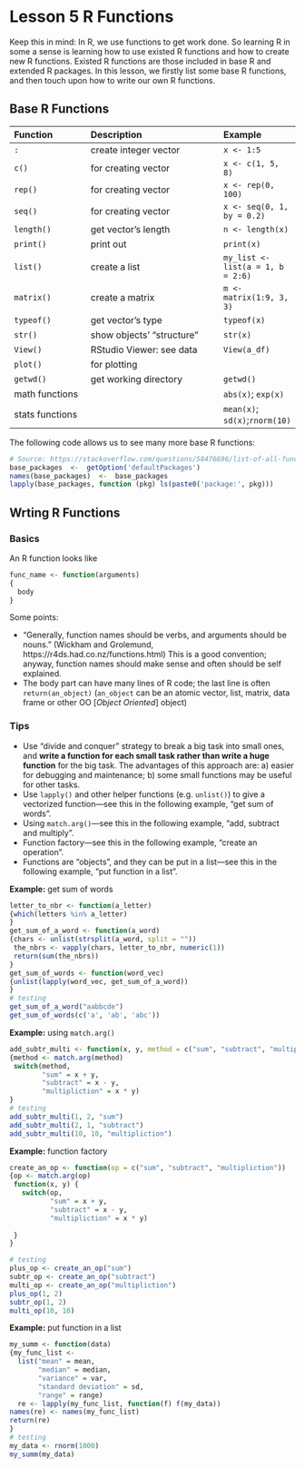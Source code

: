 # Lesson 5 R Functions {#L5}

Keep this in mind: In R, we use functions to get work done. So learning R in some a sense is learning how to use existed R functions and how to create new R functions. Existed R functions are those included in base R and extended R packages. In this lesson, we firstly list some base R functions, and then touch upon how to write our own R functions.

## Base R Functions

Function       |Description               | Example
:--------------|:-------------------------|:-------------
`:`            |create integer vector     | `x <- 1:5`
`c()`          |for creating vector       | `x <- c(1, 5, 8)`
`rep()`        |for creating vector       | `x <- rep(0, 100)`
`seq()`        |for creating vector       | `x <- seq(0, 1, by = 0.2)`
`length()`     |get vector's length       | `n <- length(x)`
`print()`      |print out                 | `print(x)`
`list()`       |create a list             | `my_list <- list(a = 1, b = 2:6)`
`matrix()`     |create a matrix           | `m <- matrix(1:9, 3, 3)`
`typeof()`     |get vector's type         | `typeof(x)`
`str()`        |show objects' "structure" | `str(x)`
`View()`       |RStudio Viewer: see data  | `View(a_df)`
`plot()`       |for plotting              |
`getwd()`      |get working directory     | `getwd()`
math functions |                          | `abs(x)`; `exp(x)`
stats functions|                          | `mean(x)`; `sd(x)`;`rnorm(10)`

The following code allows us to see many more base R functions:
```r
# Source: https://stackoverflow.com/questions/58476696/list-of-all-functions-in-base-r
base_packages  <-  getOption('defaultPackages')
names(base_packages)  <-  base_packages
lapply(base_packages, function (pkg) ls(paste0('package:', pkg)))
```


## Wrting R Functions

### Basics 

An R function looks like
```r
func_name <- function(arguments)
{
  body
}
```

Some points:

- "Generally, function names should be verbs, and arguments should be nouns." (Wickham and Grolemund, https://r4ds.had.co.nz/functions.html) This is a good convention; anyway, function names should make sense and often should be self explained.
- The body part can have many lines of R code; the last line is often `return(an_object)` (`an_object` can be an atomic vector, list, matrix, data frame or other OO [*Object Oriented*] object) 

### Tips 

- Use "divide and conquer" strategy to break a big task into small ones, and **write a function for each small task rather than write a huge function** for the big task. The advantages of this approach are: a) easier for debugging and maintenance; b) some small functions may be useful for other tasks.
- Use `lapply()` and other helper functions (e.g. `unlist()`) to give a vectorized function---see this in the following example, "get sum of words".
- Using `match.arg()`---see this in the following example, "add, subtract and multiply".
- Function factory---see this in the following example, "create an operation".
- Functions are "objects", and they can be put in a list---see this in the following example, "put function in a list".

**Example:** get sum of words
```r
letter_to_nbr <- function(a_letter) 
{which(letters %in% a_letter)
}
get_sum_of_a_word <- function(a_word)
{chars <- unlist(strsplit(a_word, split = ""))
 the_nbrs <- vapply(chars, letter_to_nbr, numeric(1))
 return(sum(the_nbrs))
}
get_sum_of_words <- function(word_vec)
{unlist(lapply(word_vec, get_sum_of_a_word))
}
# testing
get_sum_of_a_word("aabbcde")
get_sum_of_words(c('a', 'ab', 'abc'))
```

**Example:** using `match.arg()`
```r
add_subtr_multi <- function(x, y, method = c("sum", "subtract", "multipliction"))
{method <- match.arg(method)
 switch(method,
        "sum" = x + y,
        "subtract" = x - y,
        "multipliction" = x * y)
}
# testing
add_subtr_multi(1, 2, "sum")
add_subtr_multi(2, 1, "subtract")
add_subtr_multi(10, 10, "multipliction")
```


**Example:** function factory
```r
create_an_op <- function(op = c("sum", "subtract", "multipliction"))
{op <- match.arg(op)
 function(x, y) {
   switch(op,
          "sum" = x + y,
          "subtract" = x - y,
          "multipliction" = x * y)
           
 }
}

# testing
plus_op <- create_an_op("sum")
subtr_op <- create_an_op("subtract")
multi_op <- create_an_op("multipliction")
plus_op(1, 2)
subtr_op(1, 2)
multi_op(10, 10)
```

**Example:** put function in a list
```r
my_summ <- function(data)
{my_func_list <- 
  list("mean" = mean, 
       "median" = median,
       "variance" = var,
       "standard deviation" = sd,
       "range" = range)
  re <- lapply(my_func_list, function(f) f(my_data))
names(re) <- names(my_func_list)
return(re)
}
# testing
my_data <- rnorm(1000)
my_summ(my_data)
```

